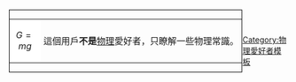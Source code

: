 <div style="float: left; border:solid black 1px; margin: 1px;">
{| cellspacing="0" style="width: 238px; background: #00ffff;"
| style="width: 40px; height: 45px; background: white; text-align: center; font-size: {{{5|{{{id-s|14}}}}}}pt; color: {{{id-fc|black}}};" | <math>G=mg</math>
| style="font-size: {{{info-s|9}}}pt; padding: 4pt; line-height: 1.25em; color: {{{info-fc|black}}};" | 這個用戶'''不是'''[[物理]]愛好者，只瞭解一些物理常識。
|}</div>
<includeonly>
</includeonly><noinclude>
<br clear="all" />

[[Category:物理愛好者模板]]
</noinclude>